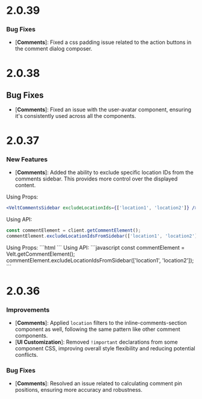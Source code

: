 # 2.0.39

### Bug Fixes
- [**Comments**]: Fixed a css padding issue related to the action buttons in the comment dialog composer.


# 2.0.38

## Bug Fixes

- [**Comments**]: Fixed an issue with the user-avatar component, ensuring it's consistently used across all the components.


# 2.0.37

### New Features

- [**Comments**]: Added the ability to exclude specific location IDs from the comments sidebar. This provides more control over the displayed content.


<Tabs>
<Tab title="React / Next.js">

  Using Props:
  ```jsx
  <VeltCommentsSidebar excludeLocationIds={['location1', 'location2']} />
  ```

  Using API:
  ```jsx
  const commentElement = client.getCommentElement();
  commentElement.excludeLocationIdsFromSidebar(['location1', 'location2']);
  ```
  </Tab>
  <Tab title="Other Frameworks">
  Using Props:
  ```html
  <velt-comments-sidebar exclude-location-ids='["location1", "location2"]'></velt-comments-sidebar>
  ```
  Using API:
  ```javascript
  const commentElement = Velt.getCommentElement();
  commentElement.excludeLocationIdsFromSidebar(['location1', 'location2']);
  ```

  </Tab>
</Tabs>


# 2.0.36

### Improvements

- [**Comments**]: Applied `location` filters to the inline-comments-section component as well, following the same pattern like other comment components.
- [**UI Customization**]: Removed `!important` declarations from some component CSS, improving overall style flexibility and reducing potential conflicts.

### Bug Fixes

- [**Comments**]: Resolved an issue related to calculating comment pin positions, ensuring more accuracy and robustness.

